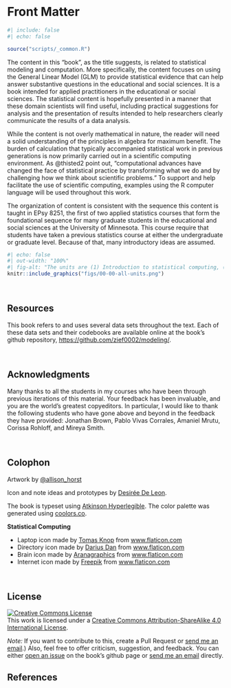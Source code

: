 <img src="figs/banner.png" class="cover" alt=""/>


# Front Matter {.unnumbered}

```r
#| include: false
#| echo: false

source("scripts/_common.R")
```

The content in this "book", as the title suggests, is related to statistical modeling and computation. More specifically, the content focuses on using the General Linear Model (GLM) to provide statistical evidence that can help answer substantive questions in the educational and social sciences. It is a book intended for applied practitioners in the educational or social sciences. The statistical content is hopefully presented in a manner that these domain scientists will find useful, including practical suggestions for analysis and the presentation of results intended to help researchers clearly communicate the results of a data analysis.

While the content is not overly mathematical in nature, the reader will need a solid understanding of the principles in algebra for maximum benefit. The burden of calculation that typically accompanied statistical work in previous generations is now primarily carried out in a scientific computing environment. As @thisted2 point out, "computational advances have changed the face of statistical practice by transforming what we do and by challenging how we think about scientific problems." To support and help facilitate the use of scientific computing, examples using the R computer language will be used throughout this work. 

The organization of content is consistent with the sequence this content is taught in EPsy 8251, the first of two applied statistics courses that form the foundational sequence for many graduate students in the educational and social sciences at the University of Minnesota. This course require that students have taken a previous statistics course at either the undergraduate or graduate level. Because of that, many introductory ideas are assumed. 


```r
#| echo: false
#| out-width: "100%"
#| fig-alt: "The units are (1) Introduction to statistical computing, (2) Introduction to regression, (3) Regression inference, (4), Multiple regression, (5) Categorical predictors, and (6) Interaction effects."
knitr::include_graphics("figs/00-00-all-units.png")
```

<br />


## Resources

This book refers to and uses several data sets throughout the text. Each of these data sets and their codebooks are available online at the book's github repository, <https://github.com/zief0002/modeling/>. 



<br />


## Acknowledgments

Many thanks to all the students in my courses who have been through previous iterations of this material. Your feedback has been invaluable, and you are the world's greatest copyeditors. In particular, I would like to thank the following students who have gone above and beyond in the feedback they have provided: Jonathan Brown, Pablo Vivas Corrales, Amaniel Mrutu, Corissa Rohloff, and Mireya Smith.

<br />


## Colophon

Artwork by [&commat;allison_horst](https://twitter.com/allison_horst)

Icon and note ideas and prototypes by [Desirée De Leon](http://desiree.rbind.io/).

The book is typeset using [Atkinson Hyperlegible](https://fonts.google.com/specimen/Atkinson+Hyperlegible). The color palette was generated using [coolors.co](https://coolors.co/).

**Statistical Computing**

- Laptop icon made by [Tomas Knop](https://www.flaticon.com/authors/tomas-knop) from [www.flaticon.com](https://www.flaticon.com/)
- Directory icon made by [Darius Dan](https://www.flaticon.com/authors/darius-dan) from [www.flaticon.com](https://www.flaticon.com/)
- Brain icon made by [Aranagraphics](https://www.flaticon.com/authors/aranagraphics) from [www.flaticon.com](https://www.flaticon.com/)
- Internet icon made by [Freepik](https://www.flaticon.com/authors/freepik) from [www.flaticon.com](https://www.flaticon.com/)

<br />


## License

<a rel="license" href="http://creativecommons.org/licenses/by-sa/4.0/"><img src="https://i.creativecommons.org/l/by-sa/4.0/88x31.png" alt="Creative Commons License" class="center-image" style="border-width:0"/></a><br />This work is licensed under a <a rel="license" href="http://creativecommons.org/licenses/by-sa/4.0/">Creative Commons Attribution-ShareAlike 4.0 International License</a>.

*Note:* If you want to contribute to this, create a Pull Request or [send me an email](mailto: zief0002@umn.edu).) Also, feel free to offer criticism, suggestion, and feedback. You can either [open an issue](https://github.com/zief0002/modeling/issues) on the book's github page or [send me an email](mailto: zief0002@umn.edu) directly.


## References

